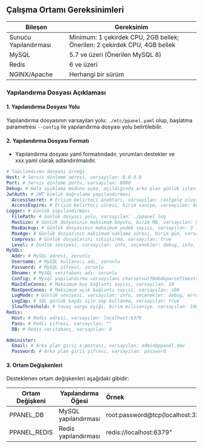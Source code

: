 ## Çalışma Ortamı Gereksinimleri

| Bileşen               | Gereksinim                                                                |
| --------------------- | ------------------------------------------------------------------------- |
| Sunucu Yapılandırması | Minimum: 1 çekirdek CPU, 2GB bellek; Önerilen: 2 çekirdek CPU, 4GB bellek |
| MySQL                 | 5.7 ve üzeri (Önerilen MySQL 8)                                           |
| Redis                 | 6 ve üzeri                                                                |
| NGINX/Apache          | Herhangi bir sürüm                                                        |

### Yapılandırma Dosyası Açıklaması

#### 1. Yapılandırma Dosyası Yolu

Yapılandırma dosyasının varsayılan yolu: `./etc/ppanel.yaml` olup, başlatma parametresi `--config` ile yapılandırma dosyası yolu belirtilebilir.

#### 2. Yapılandırma Dosyası Formatı

- Yapılandırma dosyası yaml formatındadır, yorumları destekler ve xxx.yaml olarak adlandırılmalıdır.

```yaml
# Yapılandırma dosyası örneği
Host: # Servis dinleme adresi, varsayılan: 0.0.0.0
Port: # Servis dinleme portu, varsayılan: 8080
Debug: # Hata ayıklama modunu açma, açıldığında arka plan günlük işlevi kullanılamaz, varsayılan: false
JwtAuth: # JWT kimlik doğrulama yapılandırması
  AccessSecret: # Erişim belirteci anahtarı, varsayılan: rastgele oluşturulur
  AccessExpire: # Erişim belirteci süresi, birim saniye, varsayılan: 604800
Logger: # Günlük yapılandırması
  FilePath: # Günlük dosyası yolu, varsayılan: ./ppanel.log
  MaxSize: # Günlük dosyasının maksimum boyutu, birim MB, varsayılan: 50
  MaxBackup: # Günlük dosyasının maksimum yedek sayısı, varsayılan: 3
  MaxAge: # Günlük dosyasının maksimum saklama süresi, birim gün, varsayılan: 30
  Compress: # Günlük dosyalarını sıkıştırma, varsayılan: true
  Level: # Günlük seviyesi, varsayılan: info, seçenekler: debug, info, warn, error, panic, fatal
MySQL:
  Addr: # MySQL adresi, zorunlu
  Username: # MySQL kullanıcı adı, zorunlu
  Password: # MySQL şifresi, zorunlu
  Dbname: # MySQL veritabanı adı, zorunlu
  Config: # Mysql yapılandırma varsayılanı charset=utf8mb4&parseTime=true&loc=Asia%2FShanghai
  MaxIdleConns: # Maksimum boş bağlantı sayısı, varsayılan: 10
  MaxOpenConns: # Maksimum açık bağlantı sayısı, varsayılan: 100
  LogMode: # Günlük seviyesi, varsayılan: info, seçenekler: debug, error, warn, info
  LogZap: # SQL günlük kaydı için zap kullanma, varsayılan: true
  SlowThreshold: # Yavaş sorgu eşiği, birim milisaniye, varsayılan: 1000
Redis:
  Host: # Redis adresi, varsayılan: localhost:6379
  Pass: # Redis şifresi, varsayılan: ""
  DB: # Redis veritabanı, varsayılan: 0

Administer:
  Email: # Arka plan giriş e-postası, varsayılan: admin@ppanel.dev
  Password: # Arka plan giriş şifresi, varsayılan: password
```

#### 3. Ortam Değişkenleri

Desteklenen ortam değişkenleri aşağıdaki gibidir:

| Ortam Değişkeni | Yapılandırma Öğesi   | Örnek                                      |
| --------------- | -------------------- | :----------------------------------------- |
| PPANEL_DB       | MySQL yapılandırması | root:password@tcp(localhost:3306)/vpnboard |
| PPANEL_REDIS    | Redis yapılandırması | redis://localhost:6379"                    |


<Giscus />
